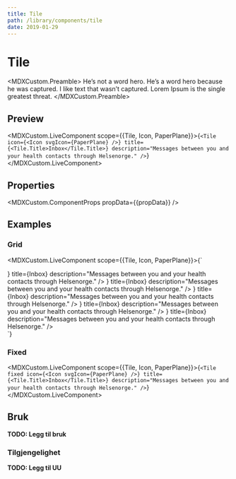 ```yaml
---
title: Tile
path: /library/components/tile
date: 2019-01-29
---
```



# Tile

<MDXCustom.Preamble>
  He’s not a word hero. He’s a word hero because he was captured. I like text that wasn’t captured. Lorem Ipsum is the
  single greatest threat.
</MDXCustom.Preamble>

## Preview

<MDXCustom.LiveComponent scope={{Tile, Icon, PaperPlane}}>{`
  <Tile icon={<Icon svgIcon={PaperPlane} />} title={<Tile.Title>Inbox</Tile.Title>} description="Messages between you and your health contacts through Helsenorge." />
`}</MDXCustom.LiveComponent>

## Properties

<MDXCustom.ComponentProps propData={{propData}} />

## Examples

### Grid

<MDXCustom.LiveComponent scope={{Tile, Icon, PaperPlane}}>{`
<div style={{width: '60rem', display: 'grid', gridTemplateColumns: '1fr 1fr 1fr', gridGap: '1rem'}}>
  <Tile icon={<Icon svgIcon={PaperPlane} />} title={<Tile.Title>Inbox</Tile.Title>} description="Messages between you and your health contacts through Helsenorge." />
  <Tile icon={<Icon svgIcon={PaperPlane}/>} title={<Tile.Title>Inbox</Tile.Title>} description="Messages between you and your health contacts through Helsenorge." />
  <Tile icon={<Icon svgIcon={PaperPlane} />} title={<Tile.Title>Inbox</Tile.Title>} description="Messages between you and your health contacts through Helsenorge." />
  <Tile icon={<Icon svgIcon={PaperPlane}/>} title={<Tile.Title>Inbox</Tile.Title>} description="Messages between you and your health contacts through Helsenorge." />
  <Tile icon={<Icon svgIcon={PaperPlane}/>} title={<Tile.Title>Inbox</Tile.Title>} description="Messages between you and your health contacts through Helsenorge." />
  </div>
`}</MDXCustom.LiveComponent>

### Fixed
<MDXCustom.LiveComponent scope={{Tile, Icon, PaperPlane}}>{`
  <Tile fixed icon={<Icon svgIcon={PaperPlane} />} title={<Tile.Title>Inbox</Tile.Title>} description="Messages between you and your health contacts through Helsenorge." />
`}</MDXCustom.LiveComponent>

## Bruk

**TODO: Legg til bruk**

### Tilgjengelighet

**TODO: Legg til UU**
